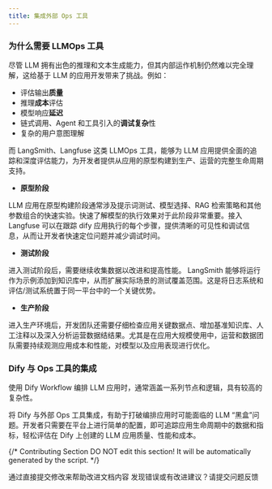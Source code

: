 ```yaml
---
title: 集成外部 Ops 工具
---
```


### 为什么需要 LLMOps 工具

尽管 LLM 拥有出色的推理和文本生成能力，但其内部运作机制仍然难以完全理解，这给基于 LLM 的应用开发带来了挑战。例如：

* 评估输出**质量**
* 推理**成本**评估
* 模型响应**延迟**
* 链式调用、Agent 和工具引入的**调试复杂**性
* 复杂的用户意图理解

而 LangSmith、Langfuse 这类 LLMOps 工具，能够为 LLM 应用提供全面的追踪和深度评估能力，为开发者提供从应用的原型构建到生产、运营的完整生命周期支持。

* **原型阶段**

LLM 应用在原型构建阶段通常涉及提示词测试、模型选择、RAG 检索策略和其他参数组合的快速实验。快速了解模型的执行效果对于此阶段非常重要。接入 Langfuse 可以在跟踪 dify 应用执行的每个步骤，提供清晰的可见性和调试信息，从而让开发者快速定位问题并减少调试时间。

* **测试阶段**

进入测试阶段后，需要继续收集数据以改进和提高性能。 LangSmith 能够将运行作为示例添加到知识库中，从而扩展实际场景的测试覆盖范围。这是将日志系统和评估/测试系统置于同一平台中的一个关键优势。

* **生产阶段**

进入生产环境后，开发团队还需要仔细检查应用关键数据点、增加基准知识库、人工注释以及深入分析运营数据结结果。尤其是在应用大规模使用中，运营和数据团队需要持续观测应用成本和性能，对模型以及应用表现进行优化。

### Dify 与 Ops 工具的集成

使用 Dify Workflow 编排 LLM 应用时，通常涵盖一系列节点和逻辑，具有较高的复杂性。

将 Dify 与外部 Ops 工具集成，有助于打破编排应用时可能面临的 LLM “黑盒”问题。开发者只需要在平台上进行简单的配置，即可追踪应用生命周期中的数据和指标，轻松评估在 Dify 上创建的 LLM 应用质量、性能和成本。

{/*
Contributing Section
DO NOT edit this section!
It will be automatically generated by the script.
*/}

<CardGroup cols="2">
    <Card
        title="编辑此页面"
        icon="pen-to-square"
        href="https://github.com/langgenius/dify-docs-mintlify/edit/main/zh-hans/guides/monitoring/integrate-external-ops-tools/readme.mdx"
    >
        通过直接提交修改来帮助改进文档内容
    </Card>
    <Card
        title="提交问题"
        icon="github"
        href="https://github.com/langgenius/dify-docs-mintlify/issues/new?title=文档问题%3A%20&body=%23%23%20问题描述%0A%3C%21--%20请简要描述您发现的问题%20--%3E%0A%0A%23%23%20页面链接%0Ahttps%3A%2F%2Fgithub.com%2Flanggenius%2Fdify-docs-mintlify%2Fblob%2Fmain%2Fzh-hans/guides/monitoring/integrate-external-ops-tools%2Freadme.mdx%0A%0A%23%23%20建议修改%0A%3C%21--%20如果有具体的修改建议，请在此说明%20--%3E%0A%0A%3C%21--%20感谢您对文档质量的关注！%20--%3E"
    >
        发现错误或有改进建议？请提交问题反馈
    </Card>
</CardGroup>
